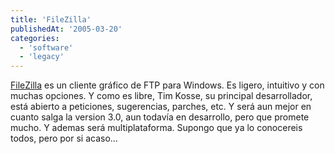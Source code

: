 ```yaml
---
title: 'FileZilla'
publishedAt: '2005-03-20'
categories:
  - 'software'
  - 'legacy'
---
```


[FileZilla](http://filezilla.sourceforge.net/) es un cliente gráfico de FTP para Windows. Es ligero, intuitivo y con muchas opciones. Y como es libre, Tim Kosse, su principal desarrollador, está abierto a peticiones, sugerencias, parches, etc. Y será aun mejor en cuanto salga la version 3.0, aun todavía en desarrollo, pero que promete mucho. Y ademas será multiplataforma. Supongo que ya lo conocereis todos, pero por si acaso...
